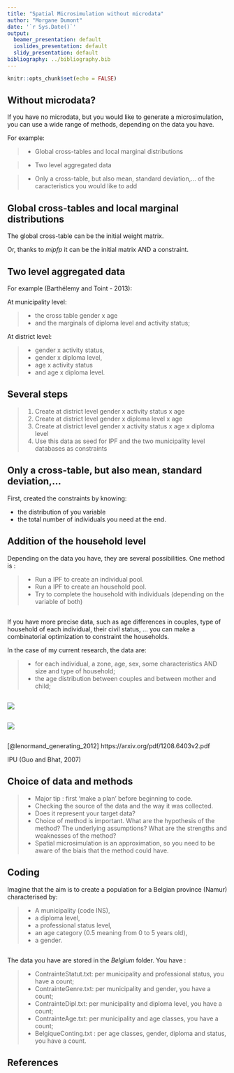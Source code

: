 ```yaml
---
title: "Spatial Microsimulation without microdata"
author: "Morgane Dumont"
date: '`r Sys.Date()`'
output:
  beamer_presentation: default
  ioslides_presentation: default
  slidy_presentation: default
bibliography: ../bibliography.bib
---
```


```r
knitr::opts_chunk$set(echo = FALSE)
```

## Without microdata?

If you have no microdata, but you would like to generate a microsimulation, you can use a wide range of methods, depending on the data you have.

For example:

> - Global cross-tables and local marginal distributions 

> - Two level aggregated data 

> - Only a cross-table, but also mean, standard deviation,... of the caracteristics you would like to add

## Global cross-tables and local marginal distributions 

The global cross-table can be the initial weight matrix. 

Or, thanks to *mipfp* it can be the initial matrix AND a constraint.

## Two level aggregated data 

For example (Barthélemy and Toint - 2013): 

At municipality level: 

>  - the cross table gender x age 
>  - and the marginals of diploma level and activity status;
          
          
          
At district level: 

>  - gender x activity status, 
>  - gender x diploma level, 
>  - age x activity status 
>  - and age x diploma level.

## Several steps

> 1. Create at district level gender x activity status x age 
> 2. Create at district level gender x diploma level x age 
> 3. Create at district level gender x activity status x age x diploma level
> 4. Use this data as seed for IPF and the two municipality level databases as constraints


## Only a cross-table, but also mean, standard deviation,...

First, created the constraints by knowing:

- the distribution of you variable
- the total number of individuals you need at the end.



## Addition of the household level 

Depending on the data you have, they are several possibilities. One method is :

> - Run a IPF to create an individual pool.
> - Run a IPF to create an household pool.
> - Try to complete the household with individuals (depending on the variable of both)

##

If you have more precise data, such as age differences in couples, type of household of each individual, their civil status, ... you can make a combinatorial optimization to constraint the households.

In the case of my current research, the data are: 

> - for each individual, a zone, age, sex, some characteristics AND size and type of household;
> - the age distribution between couples and between mother and child;

##

![](../figures/HH-CO.png)

##

![](../figures/IllustrationCouples.png)

##

[@lenormand_generating_2012]
https://arxiv.org/pdf/1208.6403v2.pdf

IPU (Guo and Bhat, 2007)

## Choice of data and methods 

> - Major tip : first 'make a plan' before beginning to code.
> - Checking the source of the data and the way it was collected.
> - Does it represent your target data?
> - Choice of method is important. What are the hypothesis of the method? The underlying assumptions? What are the strengths and weaknesses of the method?
> - Spatial microsimulation is an approximation, so you need to be aware of the biais that the method could have. 

## Coding

Imagine that the aim is to create a population for a Belgian province (Namur) characterised by: 

> - A municipality (code INS),
> - a diploma level,
> - a professional status level,
> - an age category (0.5 meaning from 0 to 5 years old),
> - a gender.

##
The data you have are stored in the *Belgium* folder. You have : 

> - ContrainteStatut.txt: per municipality and professional status, you have a count;
> - ContrainteGenre.txt: per municipality and gender, you have a count;
> - ContrainteDipl.txt: per municipality and diploma level, you have a count;
> - ContrainteAge.txt: per municipality and age classes, you have a count;
> - BelgiqueConting.txt : per age classes, gender, diploma and status, you have a count.


## References
